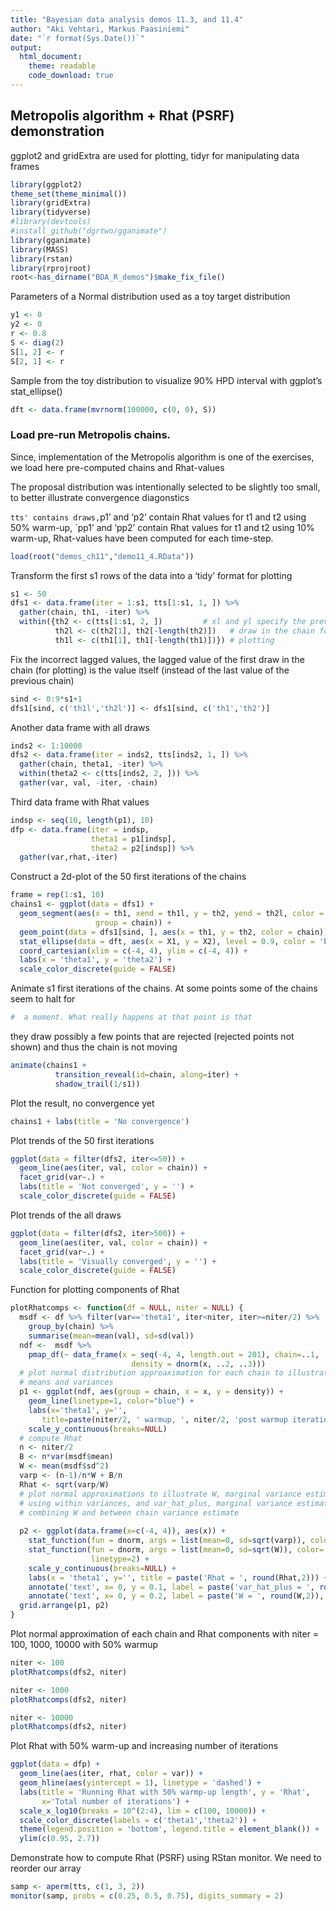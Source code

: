 ```yaml
---
title: "Bayesian data analysis demos 11.3, and 11.4"
author: "Aki Vehtari, Markus Paasiniemi"
date: "`r format(Sys.Date())`"
output:
  html_document:
    theme: readable
    code_download: true
---
```

## Metropolis algorithm + Rhat (PSRF) demonstration
ggplot2 and gridExtra are used for plotting, tidyr for manipulating
data frames

```r
library(ggplot2)
theme_set(theme_minimal())
library(gridExtra)
library(tidyverse)
#library(devtools)
#install_github("dgrtwo/gganimate")
library(gganimate)
library(MASS)
library(rstan)
library(rprojroot)
root<-has_dirname("BDA_R_demos")$make_fix_file()
```

Parameters of a Normal distribution used as a toy target distribution

```r
y1 <- 0
y2 <- 0
r <- 0.8
S <- diag(2)
S[1, 2] <- r
S[2, 1] <- r
```

Sample from the toy distribution to visualize 90% HPD
interval with ggplot's stat_ellipse()

```r
dft <- data.frame(mvrnorm(100000, c(0, 0), S))
```

### Load pre-run Metropolis chains.
Since, implementation of the Metropolis algorithm is one of the
exercises, we load here pre-computed chains and Rhat-values

The proposal distribution was intentionally selected to be slightly
too small, to better illustrate convergence diagonstics

`tts' contains draws, `p1' and 'p2' contain Rhat values for t1
and t2 using 50% warm-up, `pp1' and 'pp2' contain Rhat values for
t1 and t2 using 10% warm-up, Rhat-values have been computed for
each time-step.

```r
load(root("demos_ch11","demo11_4.RData"))
```

Transform the first s1 rows of the
data into a 'tidy' format for plotting

```r
s1 <- 50
dfs1 <- data.frame(iter = 1:s1, tts[1:s1, 1, ]) %>%
  gather(chain, th1, -iter) %>%
  within({th2 <- c(tts[1:s1, 2, ])         # xl and yl specify the previous
          th2l <- c(th2[1], th2[-length(th2)])   # draw in the chain for
          th1l <- c(th1[1], th1[-length(th1)])}) # plotting
```

Fix the incorrect lagged values, the lagged value of the
first draw in the chain (for plotting) is  the value
itself (instead of the last value of the previous chain)

```r
sind <- 0:9*s1+1
dfs1[sind, c('th1l','th2l')] <- dfs1[sind, c('th1','th2')]
```

Another data frame with all draws

```r
inds2 <- 1:10000
dfs2 <- data.frame(iter = inds2, tts[inds2, 1, ]) %>%
  gather(chain, theta1, -iter) %>%
  within(theta2 <- c(tts[inds2, 2, ])) %>%
  gather(var, val, -iter, -chain)
```

Third data frame with Rhat values

```r
indsp <- seq(10, length(p1), 10)
dfp <- data.frame(iter = indsp,
                  theta1 = p1[indsp],
                  theta2 = p2[indsp]) %>%
  gather(var,rhat,-iter) 
```

Construct a 2d-plot of the 50 first iterations of the chains

```r
frame = rep(1:s1, 10)
chains1 <- ggplot(data = dfs1) +
  geom_segment(aes(x = th1, xend = th1l, y = th2, yend = th2l, color = chain,
                   group = chain)) +
  geom_point(data = dfs1[sind, ], aes(x = th1, y = th2, color = chain)) +
  stat_ellipse(data = dft, aes(x = X1, y = X2), level = 0.9, color = 'black') +
  coord_cartesian(xlim = c(-4, 4), ylim = c(-4, 4)) +
  labs(x = 'theta1', y = 'theta2') +
  scale_color_discrete(guide = FALSE)
```

Animate s1 first iterations of the chains. 
At some points some of the chains seem to halt for

```r
#  a moment. What really happens at that point is that
```

they draw possibly a few points that are rejected
(rejected points not shown) and thus the chain is not moving

```r
animate(chains1 + 
          transition_reveal(id=chain, along=iter) + 
          shadow_trail(1/s1))
```

Plot the result, no convergence yet

```r
chains1 + labs(title = 'No convergence')
```

Plot trends of the 50 first iterations

```r
ggplot(data = filter(dfs2, iter<=50)) +
  geom_line(aes(iter, val, color = chain)) +
  facet_grid(var~.) +
  labs(title = 'Not converged', y = '') +
  scale_color_discrete(guide = FALSE)
```

Plot trends of the all draws

```r
ggplot(data = filter(dfs2, iter>500)) +
  geom_line(aes(iter, val, color = chain)) +
  facet_grid(var~.) +
  labs(title = 'Visually converged', y = '') +
  scale_color_discrete(guide = FALSE)
```

Function for plotting components of Rhat

```r
plotRhatcomps <- function(df = NULL, niter = NULL) {
  msdf <- df %>% filter(var=='theta1', iter<niter, iter>=niter/2) %>%
    group_by(chain) %>%
    summarise(mean=mean(val), sd=sd(val))
  ndf <-  msdf %>%
    pmap_df(~ data_frame(x = seq(-4, 4, length.out = 201), chain=..1,
                           density = dnorm(x, ..2, ..3)))
  # plot normal distribution approaximation for each chain to illustrate
  # means and variances
  p1 <- ggplot(ndf, aes(group = chain, x = x, y = density)) + 
    geom_line(linetype=1, color="blue") +
    labs(x='theta1', y='',
       title=paste(niter/2, ' warmup, ', niter/2, 'post warmup iterations')) +
    scale_y_continuous(breaks=NULL)
  # compute Rhat
  n <- niter/2
  B <- n*var(msdf$mean)
  W <- mean(msdf$sd^2)
  varp <- (n-1)/n*W + B/n
  Rhat <- sqrt(varp/W)
  # plot normal approximations to illustrate W, marginal variance estimate
  # using within variances, and var_hat_plus, marginal variance estimate
  # combining W and between chain variance estimate
  
  p2 <- ggplot(data.frame(x=c(-4, 4)), aes(x)) +
    stat_function(fun = dnorm, args = list(mean=0, sd=sqrt(varp)), color='red') +
    stat_function(fun = dnorm, args = list(mean=0, sd=sqrt(W)), color='blue',
                  linetype=2) +
    scale_y_continuous(breaks=NULL) +
    labs(x = 'theta1', y='', title = paste('Rhat = ', round(Rhat,2))) +
    annotate('text', x= 0, y = 0.1, label = paste('var_hat_plus = ', round(varp,2)), color='red') +
    annotate('text', x= 0, y = 0.2, label = paste('W = ', round(W,2)), color='blue')
  grid.arrange(p1, p2)
}
```

Plot normal approximation of each chain and Rhat components with
niter = 100, 1000, 10000 with 50% warmup

```r
niter <- 100
plotRhatcomps(dfs2, niter)

niter <- 1000
plotRhatcomps(dfs2, niter)

niter <- 10000
plotRhatcomps(dfs2, niter)
```

Plot Rhat with 50% warm-up and increasing number of iterations

```r
ggplot(data = dfp) +
  geom_line(aes(iter, rhat, color = var)) +
  geom_hline(aes(yintercept = 1), linetype = 'dashed') +
  labs(title = 'Running Rhat with 50% warmp-up length', y = 'Rhat',
       x='Total number of iterations') +
  scale_x_log10(breaks = 10^(2:4), lim = c(100, 10000)) +
  scale_color_discrete(labels = c('theta1','theta2')) +
  theme(legend.position = 'bottom', legend.title = element_blank()) +
  ylim(c(0.95, 2.7))
```

Demonstrate how to compute Rhat (PSRF) using RStan monitor.
We need to reorder our array

```r
samp <- aperm(tts, c(1, 3, 2))
monitor(samp, probs = c(0.25, 0.5, 0.75), digits_summary = 2)
```

